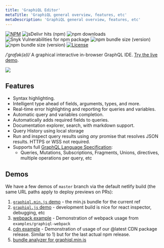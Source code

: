 ```yaml
---
title: 'GraphiQL Editor'
metaTitle: 'GraphiQL general overview, features, etc'
metaDescription: 'GraphiQL general overview, features, etc'
---
```


[![NPM](https://img.shields.io/npm/v/graphiql.svg)](https://npmjs.com/graphiql)
![jsDelivr hits (npm)](https://img.shields.io/jsdelivr/npm/hm/graphiql)
![npm downloads](https://img.shields.io/npm/dm/graphiql?label=npm%20downloads)
![Snyk Vulnerabilities for npm package](https://img.shields.io/snyk/vulnerabilities/npm/graphiql)
![npm bundle size (version)](https://img.shields.io/bundlephobia/min/graphiql/latest)
![npm bundle size (version)](https://img.shields.io/bundlephobia/minzip/graphiql/latest)
[![License](https://img.shields.io/npm/l/graphiql.svg?style=flat-square)](LICENSE)

_/ˈɡrafək(ə)l/_ A graphical interactive in-browser GraphQL IDE. [Try the live demo](http://graphql.org/swapi-graphql).

[![](https://raw.githubusercontent.com/graphql/graphiql/master/packages/graphiql/resources/graphiql.jpg)](http://graphql.org/swapi-graphql)

## Features

- Syntax highlighting.
- Intelligent type ahead of fields, arguments, types, and more.
- Real-time error highlighting and reporting for queries and variables.
- Automatic query and variables completion.
- Automatically adds required fields to queries.
- Documentation explorer, search, with markdown support.
- Query History using local storage
- Run and inspect query results using _any_ promise that resolves JSON results. HTTPS or WSS not required.
- Supports full [GraphQL Language Specification](https://github.com/graphql/graphql-wg):
  - Queries, Mutations, Subscriptions, Fragments, Unions, directives, multiple operations per query, etc

## Demos

We have a few demos of `master` branch via the default netlify build (the same URL paths apply to deploy previews on PRs):

1. [`graphiql.min.js` demo](https://graphiql-test.netlify.com/) - the min.js bundle for the current ref
2. [`graphiql.js` demo](https://graphiql-test.netlify.com/dev) - development build is nice for react inspector, debugging, etc
3. [webpack example](https://graphiql-test.netlify.com/webpack) - Demonstration of webpack usage from `examples/graphiql-webpack`
4. [cdn example](https://graphiql-test.netlify.com/cdn) - Demonstration of usage of our @latest CDN package release. Similar to 1) but for the last actual npm release.
5. [bundle analyzer for graphiql.min.js](https://graphiql-test.netlify.com/analyzer)

<!-- 
### Webpack/Bundler

**Note**: If you are having webpack issues or questions about webpack, make sure you've cross-referenced your webpack configuration with our own [webpack example](../examples/graphiql-webpack) first. f you are having webpack issues or questions about webpack, make sure you've cross-referenced your webpack configuration with our own [webpack example](../examples/graphiql-webpack) first. We now have tests in CI that ensure this always builds, and we ensure it works end-to-end with every publish.

Using another GraphQL service? Here's how to get GraphiQL set up:

With `npm`:

```shell
npm install --save graphiql
```

Alternatively, if you are using [`yarn`](https://yarnpkg.com/):

```shell
yarn add graphiql
```

GraphiQL provides a React component responsible for rendering the UI, which should be provided with a function for fetching from GraphQL, we recommend using the [fetch](https://fetch.spec.whatwg.org/) standard API.

```js
import React from 'react';
import ReactDOM from 'react-dom';
import GraphiQL from 'graphiql';
import fetch from 'isomorphic-fetch';

function graphQLFetcher(graphQLParams) {
  return fetch(window.location.origin + '/graphql', {
    method: 'post',
    headers: { 'Content-Type': 'application/json' },
    body: JSON.stringify(graphQLParams),
  }).then(response => response.json());
}

ReactDOM.render(<GraphiQL fetcher={graphQLFetcher} />, document.body);
```

## Options

GraphiQL supports customization in UI and behavior by accepting React props and children.

### Props

- `fetcher`: a function which accepts GraphQL-HTTP parameters and returns a Promise or Observable which resolves to the GraphQL parsed JSON response.

- `schema`: a GraphQLSchema instance or `null` if one is not to be used. If `undefined` is provided, GraphiQL will send an introspection query using the fetcher to produce a schema.

- `query`: an optional GraphQL string to use as the initial displayed query, if `undefined` is provided, the stored query or `defaultQuery` will be used.

- `variables`: an optional GraphQL string to use as the initial displayed query variables, if `undefined` is provided, the stored variables will be used.

- `operationName`: an optional name of which GraphQL operation should be executed.

- `response`: an optional JSON string to use as the initial displayed response. If not provided, no response will be initially shown. You might provide this if illustrating the result of the initial query.

- `storage`: an instance of [Storage][] GraphiQL will use to persist state. Default: `window.localStorage`.

- `defaultQuery`: an optional GraphQL string to use when no query is provided and no stored query exists from a previous session. If `undefined` is provided, GraphiQL will use its own default query.

- `defaultVariableEditorOpen`: an optional boolean that sets whether or not to show the variables pane on startup. If not defined, it will be based off whether or not variables are present.

- `onEditQuery`: an optional function which will be called when the Query editor changes. The argument to the function will be the query string.

- `onEditVariables`: an optional function which will be called when the Query variable editor changes. The argument to the function will be the variables string.

- `onEditOperationName`: an optional function which will be called when the operation name to be executed changes.

- `onToggleDocs`: an optional function which will be called when the docs will be toggled. The argument to the function will be a boolean whether the docs are now open or closed.

- `getDefaultFieldNames`: an optional function used to provide default fields to non-leaf fields which invalidly lack a selection set. Accepts a GraphQLType instance and returns an array of field names. If not provided, a default behavior will be used.

- `editorTheme`: an optional string naming a CodeMirror theme to be applied to the `QueryEditor`, `ResultViewer`, and `Variables` panes. Defaults to the `graphiql` theme. See below for full usage.

- `readOnly`: an optional boolean which when `true` will make the `QueryEditor` and `Variables` panes readOnly.

- `docExplorerOpen`: an optional boolean which when `true` will ensure the `DocExplorer` is open by default when the user first renders the component. If the user has toggled the doc explorer on/off following this, however, the persisted UI state will override this default flag.

### Children (dropped as of 0.18.0)

- `<GraphiQL.Logo>`: Replace the GraphiQL logo with your own.

- `<GraphiQL.Toolbar>`: Add a custom toolbar above GraphiQL. If not provided, a
  default toolbar may contain common operations. Pass the empty
  `<GraphiQL.Toolbar />` if an empty toolbar is desired.

- `<GraphiQL.Button>`: Add a button to the toolbar above GraphiQL.

- `<GraphiQL.Menu>`: Add a dropdown menu to the toolbar above GraphiQL.

  - `<GraphiQL.MenuItem>`: Items for a menu.

- `<GraphiQL.Select>`: Add a select list to the toolbar above GraphiQL.

  - `<GraphiQL.SelectOption>`: Options for a select list.

- `<GraphiQL.Group>`: Add a group of associated controls to the
  toolbar above GraphiQL. Expects children to be `<GraphiQL.Button>`,
  `<GraphiQL.Menu>`, or `<GraphiQL.Select>`.

- `<GraphiQL.Footer>`: Add a custom footer below GraphiQL Results.

## Full Usage Example

> **All of these APIs demonstrated are soon to be deprecated**: Stay posted as the APIs change.

Here's a more complex react implementation. This would require webpack or a bundler.

```js
class CustomGraphiQL extends React.Component {
  constructor(props) {
    super(props);
    this.state = {
      // REQUIRED:
      // `fetcher` must be provided in order for GraphiQL to operate
      fetcher: this.props.fetcher,

      // OPTIONAL PARAMETERS
      // GraphQL artifacts
      query: '',
      variables: '',
      response: '',

      // GraphQL Schema
      // If `undefined` is provided, an introspection query is executed
      // using the fetcher.
      schema: undefined,

      // Useful to determine which operation to run
      // when there are multiple of them.
      operationName: null,
      storage: null,
      defaultQuery: null,

      // Custom Event Handlers
      onEditQuery: null,
      onEditVariables: null,
      onEditOperationName: null,

      // GraphiQL automatically fills in leaf nodes when the query
      // does not provide them. Change this if your GraphQL Definitions
      // should behave differently than what's defined here:
      // (https://github.com/graphql/graphiql/blob/master/src/utility/fillLeafs.js#L75)
      getDefaultFieldNames: null
    };
  }

  // Example of using the GraphiQL Component API via a toolbar button.
  handleClickPrettifyButton(event) {
    const editor = this.graphiql.getQueryEditor();
    const currentText = editor.getValue();
    const { parse, print } = require('graphql');
    const prettyText = print(parse(currentText));
    editor.setValue(prettyText);
  }

  render() {
    return (
      <GraphiQL ref={c => { this.graphiql = c; }} {...this.state}>
        <GraphiQL.Logo>
          Custom Logo
        </GraphiQL.Logo>
        <GraphiQL.Toolbar>

          // GraphiQL.Button usage
          <GraphiQL.Button
            onClick={this.handleClickPrettifyButton}
            label="Prettify"
            title="Prettify Query (Shift-Ctrl-P)"
          />

          // Some other possible toolbar items
          <GraphiQL.Menu label="File" title="File">
            <GraphiQL.MenuItem label="Save" title="Save" onSelect={...}>
          </GraphiQL.Menu>

          <OtherReactComponent someProps="true" />

        </GraphiQL.Toolbar>
        <GraphiQL.Footer>
          // Footer works the same as Toolbar
          // add items by appending child components
        </GraphiQL.Footer>
      </GraphiQL>
    );
  }
}
```

### Applying an Editor Theme

In order to theme the editor portions of the interface, you can supply a `editorTheme` prop. You'll also need to load the appropriate CSS for the theme (similar to loading the CSS for this project). [See the themes available here](https://codemirror.net/demo/theme.html).

```js
// In your html
<link rel="stylesheet" href="https://cdnjs.cloudflare.com/ajax/libs/codemirror/5.23.0/theme/solarized.css" />

// In your GraphiQL JSX
<GraphiQL
  editorTheme="solarized light"
/>
```

### Query Samples

**Query**

GraphQL queries declaratively describe what data the issuer wishes to fetch from whoever is fulfilling the GraphQL query.

```graphql
query FetchSomeIDQuery($someId: String!) {
  human(id: $someId) {
    name
  }
}
```

More examples available from: [GraphQL Queries](http://graphql.org/docs/queries/).

**Mutation**

Given this schema,

```js
const schema = new GraphQLSchema({
  query: new GraphQLObjectType({
    fields: {
      numberHolder: { type: numberHolderType },
    },
    name: 'Query',
  }),
  mutation: new GraphQLObjectType({
    fields: {
      immediatelyChangeTheNumber: {
        type: numberHolderType,
        args: { newNumber: { type: GraphQLInt } },
        resolve: function(obj, { newNumber }) {
          return obj.immediatelyChangeTheNumber(newNumber);
        },
      },
    },
    name: 'Mutation',
  }),
});
```

then the following mutation queries are possible:

```graphql
mutation TestMutation {
  first: immediatelyChangeTheNumber(newNumber: 1) {
    theNumber
  }
}
```

Read more in [this mutation test in `graphql-js`](https://github.com/graphql/graphql-js/blob/master/src/execution/__tests__/mutations-test.js).

[Relay](https://relay.dev/) has another good example using a common pattern for composing mutations. Given the following GraphQL Type Definitions,

```graphql
input IntroduceShipInput {
  factionId: ID!
  shipName: String!
  clientMutationId: String!
}

type IntroduceShipPayload {
  faction: Faction
  ship: Ship
  clientMutationId: String!
}
```

mutation calls are composed as such:

```graphql
mutation AddBWingQuery($input: IntroduceShipInput!) {
  introduceShip(input: $input) {
    ship {
      id
      name
    }
    faction {
      name
    }
    clientMutationId
  }
}
{
  "input": {
    "shipName": "B-Wing",
    "factionId": "1",
    "clientMutationId": "abcde"
  }
}
```

Read more from [Relay Mutation Documentation](https://relay.dev/docs/en/graphql-server-specification.html#mutations).

**Fragment**

Fragments allow for the reuse of common repeated selections of fields, reducing duplicated text in the document. Inline Fragments can be used directly within a selection to condition upon a type condition when querying against an interface or union. Therefore, instead of the following query:

```graphql
{
  luke: human(id: "1000") {
    name
    homePlanet
  }
  leia: human(id: "1003") {
    name
    homePlanet
  }
}
```

using fragments, the following query is possible.

```graphql
{
  luke: human(id: "1000") {
    ...HumanFragment
  }
  leia: human(id: "1003") {
    ...HumanFragment
  }
}

fragment HumanFragment on Human {
  name
  homePlanet
}
```

Read more from [GraphQL Fragment Specification](https://graphql.github.io/graphql-spec/draft/#sec-Language.Fragments). -->
